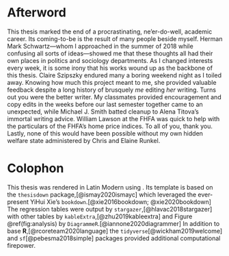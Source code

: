 # Afterword {-}

\epigraph{Corey, you clearly know what you're talking about. But each of these chapters is a 400-page book.}{Alena Titova}
This thesis marked the end of a procrastinating, ne'er-do-well, academic career.
Its coming-to-be is the result of many people beside myself.
Herman Mark Schwartz---whom I approached in the summer of 2018 while confusing all sorts of ideas---showed me that these thoughts all had their own places in politics and sociology departments.
As I changed interests every week, it is some irony that his works wound up as the backbone of this thesis.
Claire Szipszky endured many a boring weekend night as I toiled away.
Knowing how much this project meant to me, she provided valuable feedback despite a long history of brusquely *me* editing *her* writing.
Turns out you were the better writer.
My classmates provided encouragement and copy edits in the weeks before our last semester together came to an unexpected, while Michael J. Smith batted cleanup to Alena Titova's immortal writing advice.
William Lawson at the FHFA was quick to help with the particulars of the FHFA's home price indices.
To all of you, thank you.
Lastly, none of this would have been possible without my own hidden welfare state administered by Chris and Elaine Runkel.

# Colophon {-}

This thesis was rendered in Latin Modern using \LaTeXe.
Its template is based on the `thesisdown` package,[@ismay2020ismayc] which leveraged the ever-present YiHui Xie's `bookdown`.[@xie2016bookdown; @xie2020bookdown]
The regression tables were output by `stargazer`,[@hlavac2018stargazer] with other tables by `kableExtra`,[@zhu2019kableextra] and Figure \@ref(fig:analysis) by `DiagrammeR`.[@iannone2020diagrammer]
In addition to base **R**,[@rcoreteam2020language] the `tidyverse`[@wickham2019welcome] and `sf`[@pebesma2018simple] packages provided additional computational firepower.
